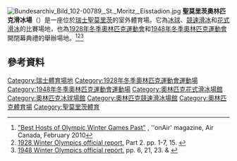 [[File:Bundesarchiv_Bild_102-00789,_St._Moritz,_Eisstadion.jpg|thumb]]
'''聖莫里茨奧林匹克滑冰場'''（{{lang-de|Eisstadion Badrutts Park}}）是一座位於[[瑞士|瑞士]][[聖莫里茨|聖莫里茨]]的室外體育場。它為[[冰球|冰球]]、[[競速滑冰|競速滑冰]]和[[花式滑冰|花式滑冰]]的比賽場地，也為[[1928年冬季奧林匹克運動會|1928年冬季奧林匹克運動會]]和[[1948年冬季奧林匹克運動會|1948年冬季奧林匹克運動會]]開閉幕典禮的舉辦場地。<ref>[http://www.aircanada.com/en/onair/february2010/eng-can-2/top5.html "Best Hosts of Olympic Winter Games Past"] {{webarchive|url=https://web.archive.org/web/20110606111804/http://www.aircanada.com/en/onair/february2010/eng-can-2/top5.html |date=2011-06-06 }}, ''onAir' magazine, Air Canada, February 2010</ref><ref>[http://www.la84foundation.org/6oic/OfficialReports/1928/1928w2.pdf 1928 Winter Olympics official report.] {{WebCite|url=https://www.webcitation.org/5wXjHxjIZ?url=http://www.la84foundation.org/6oic/OfficialReports/1928/1928w2.pdf |date=20110216152754 |dateformat=iso }} Part 2. pp. 1-7, 15. {{fr icon}}</ref><ref>[http://www.la84foundation.org/6oic/OfficialReports/1948/ORW1948.pdf 1948 Winter Olympics official report.] {{Wayback|url=http://www.la84foundation.org/6oic/OfficialReports/1948/ORW1948.pdf |date=20080410085049 }} pp. 6, 21, 23. {{fr icon}} & {{de icon}}</ref>

==參考資料==
{{Reflist}}

{{Winter Olympic stadia}}
{{奧運花式滑冰場館}}

{{coord|46.5014|N|9.8497|E|type:landmark_region:CH-GR|display=title}}

[[Category:瑞士體育場地|Category:瑞士體育場地]]
[[Category:1928年冬季奧林匹克運動會運動場|Category:1928年冬季奧林匹克運動會運動場]]
[[Category:1948年冬季奧林匹克運動會運動場|Category:1948年冬季奧林匹克運動會運動場]]
[[Category:奧林匹克花式滑冰場館|Category:奧林匹克花式滑冰場館]]
[[Category:奧林匹克冰球場館|Category:奧林匹克冰球場館]]
[[Category:奧林匹克競速滑冰場館|Category:奧林匹克競速滑冰場館]]
[[Category:奧林匹克體育場|Category:奧林匹克體育場]]
[[Category:聖莫里茨體育|Category:聖莫里茨體育]]